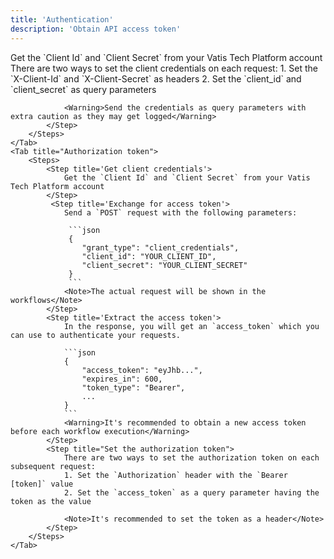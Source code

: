 ```yaml
---
title: 'Authentication'
description: 'Obtain API access token'
---
```


<Tabs>
    <Tab title="Client credentials">
        <Steps>
            <Step title='Get client credentials'>
                Get the `Client Id` and `Client Secret` from your Vatis Tech Platform account
            </Step>
            <Step title="Set the client credentials">
                There are two ways to set the client credentials on each request:
                1. Set the `X-Client-Id` and `X-Client-Secret` as headers
                2. Set the `client_id` and `client_secret` as query parameters

                <Warning>Send the credentials as query parameters with extra caution as they may get logged</Warning>
            </Step>
        </Steps>
    </Tab>
    <Tab title="Authorization token">
        <Steps>
            <Step title='Get client credentials'>
                Get the `Client Id` and `Client Secret` from your Vatis Tech Platform account
            </Step>
             <Step title='Exchange for access token'>
                Send a `POST` request with the following parameters:

                 ```json
                 {
                    "grant_type": "client_credentials",
                    "client_id": "YOUR_CLIENT_ID",
                    "client_secret": "YOUR_CLIENT_SECRET"
                 }
                 ```
                <Note>The actual request will be shown in the workflows</Note>
            </Step>
            <Step title='Extract the access token'>
                In the response, you will get an `access_token` which you can use to authenticate your requests.

                ```json
                {
                    "access_token": "eyJhb...",
                    "expires_in": 600,
                    "token_type": "Bearer",
                    ...
                }
                ```
                <Warning>It's recommended to obtain a new access token before each workflow execution</Warning>
            </Step>
            <Step title="Set the authorization token">
                There are two ways to set the authorization token on each subsequent request:
                1. Set the `Authorization` header with the `Bearer [token]` value
                2. Set the `access_token` as a query parameter having the token as the value

                <Note>It's recommended to set the token as a header</Note>
            </Step>
        </Steps>
    </Tab>
</Tabs>